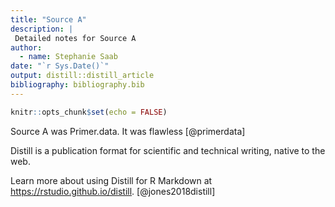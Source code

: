 ```yaml
---
title: "Source A"
description: |
 Detailed notes for Source A
author:
  - name: Stephanie Saab
date: "`r Sys.Date()`"
output: distill::distill_article
bibliography: bibliography.bib
---
```

```r
knitr::opts_chunk$set(echo = FALSE)
```


Source A was Primer.data. It was flawless [@primerdata]

Distill is a publication format for scientific and technical writing, native to the web. 

Learn more about using Distill for R Markdown at <https://rstudio.github.io/distill>.
[@jones2018distill]




